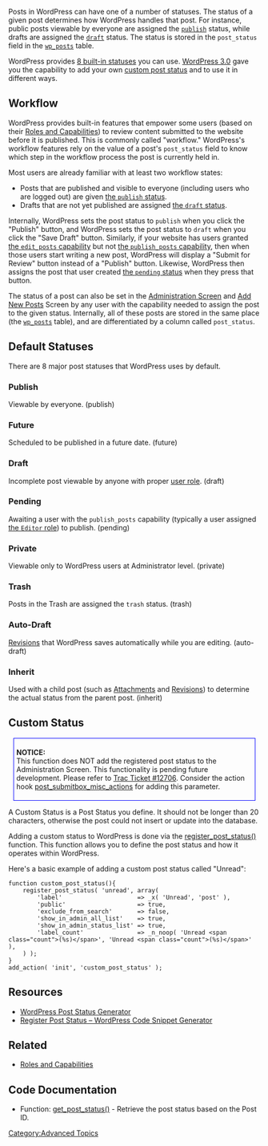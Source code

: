 {{Languages|
{{en|Post Status}}
{{ja|投稿ステータス}}
}}
Posts in WordPress can have one of a number of statuses. The status of a given post determines how WordPress handles that post. For instance, public posts viewable by everyone are assigned the <code>[[#Publish|publish]]</code> status, while drafts are assigned the <code>[[#Draft|draft]]</code> status. The status is stored in the <code>post_status</code> field in the [[Database_Description#Table:_wp_posts|<code>wp_posts</code>]] table.

WordPress provides [[#Default Statuses|8 built-in statuses]] you can use. [[Version 3.0|WordPress 3.0]] gave you the capability to add your own [[#Custom Status|custom post status]] and to use it in different ways.

== Workflow ==

WordPress provides built-in features that empower some users (based on their [[Roles and Capabilities]]) to review content submitted to the website before it is published. This is commonly called "workflow." WordPress's workflow features rely on the value of a post's <code>post_status</code> field to know which step in the workflow process the post is currently held in.

Most users are already familiar with at least two workflow states:

* Posts that are published and visible to everyone (including users who are logged out) are given [[#Publish|the <code>publish</code> status]].
* Drafts that are not yet published are assigned [[#Draft|the <code>draft</code> status]].

Internally, WordPress sets the post status to <code>publish</code> when you click the "Publish" button, and WordPress sets the post status to <code>draft</code> when you click the "Save Draft" button. Similarly, if your website has users granted [[Roles and Capabilities#edit_posts|the <code>edit_posts</code> capability]] but not [[Roles and Capabilities#publish_posts|the <code>publish_posts</code> capability]], then when those users start writing a new post, WordPress will display a "Submit for Review" button instead of a "Publish" button. Likewise, WordPress then assigns the post that user created [[#Pending|the <code>pending</code> status]] when they press that button.

The status of a post can also be set in the [[Administration Screens|Administration Screen]] and [[Writing Posts|Add New Posts]] Screen by any user with the capability needed to assign the post to the given status. Internally, all of these posts are stored in the same place (the <tt>[[Database_Description#Table:_wp_posts|wp_posts]]</tt> table), and are differentiated by a column called <tt>post_status</tt>.

== Default Statuses ==

There are 8 major post statuses that WordPress uses by default.

=== Publish ===

Viewable by everyone. (publish)

=== Future ===

Scheduled to be published in a future date. (future)

=== Draft ===

Incomplete post viewable by anyone with proper [[Roles and Capabilities|user role]].  (draft)

=== Pending ===

Awaiting a user with the <code>publish_posts</code> capability (typically a user assigned [[Roles and Capabilities#Editor|the <code>Editor</code> role]]) to publish. (pending)
=== Private ===

Viewable only to WordPress users at Administrator level. (private)

=== Trash ===

Posts in the Trash are assigned the <code>trash</code> status. (trash)
=== Auto-Draft ===

[[Revisions]] that WordPress saves automatically while you are editing. (auto-draft)
=== Inherit ===

Used with a child post (such as [[Attachments]] and [[Revisions]]) to determine the actual status from the parent post.  (inherit)

== Custom Status ==

<div style="margin:10px; border:1px solid blue; padding:5px">
'''NOTICE:'''<br />
This function does NOT add the registered post status to the Administration Screen. This functionality is pending future development.  Please refer to [https://core.trac.wordpress.org/ticket/12706 Trac Ticket #12706].
Consider the action hook [http://core.trac.wordpress.org/browser/tags/3.5.1/wp-admin/includes/meta-boxes.php#L183 post_submitbox_misc_actions] for adding this parameter.
</div>

A Custom Status is a Post Status you define. It should not be longer than 20 characters, otherwise the post could not insert or update into the database.

Adding a custom status to WordPress is done via the [[Function_Reference/register_post_status|register_post_status()]] function. This function allows you to define the post status and how it operates within WordPress.

Here's a basic example of adding a custom post status called "Unread":
<pre>
function custom_post_status(){
	register_post_status( 'unread', array(
		'label'                     => _x( 'Unread', 'post' ),
		'public'                    => true,
		'exclude_from_search'       => false,
		'show_in_admin_all_list'    => true,
		'show_in_admin_status_list' => true,
		'label_count'               => _n_noop( 'Unread <span class="count">(%s)</span>', 'Unread <span class="count">(%s)</span>' ),
	) );
}
add_action( 'init', 'custom_post_status' );
</pre>

== Resources ==

* [http://generatewp.com/post-status/ WordPress Post Status Generator]
* [https://www.nimbusthemes.com/register-post-status-wordpress-snippet-generator/ Register Post Status – WordPress Code Snippet Generator]

== Related ==

* [[Roles and Capabilities]]
[[Category:Advanced Topics]]

== Code Documentation ==
* Function: [[Function_Reference/get_post_status | get_post_status()]] - Retrieve the post status based on the Post ID.